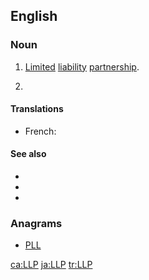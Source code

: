 ==English==
{{slim-wikipedia}}

===Noun===
{{en-noun}}

# {{context|business|legal|lang=en}} [[limited|Limited]] [[liability]] [[partnership]].
# {{context|computing|lang=en}} {{initialism of|Laser light plane|lang=en}}

====Translations====
{{trans-top|limited liability partnership}}
* French: {{t|fr|S.R.L.}}
{{trans-mid}}
{{trans-bottom}}

{{trans-top|laser light plane}}
{{trans-mid}}
{{trans-bottom}}

====See also====
* {{l|en|LP}}
* {{l|en|LLLP}}
* {{l|en|LLC}}

===Anagrams===
* [[PLL#English|PLL]]

[[ca:LLP]]
[[ja:LLP]]
[[tr:LLP]]